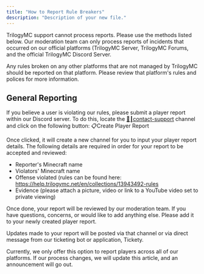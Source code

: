 ```yaml
---
title: "How to Report Rule Breakers"
description: "Description of your new file."
---
```


<Warning>
  TrilogyMC support cannot process reports. Please use the methods listed below. Our moderation team can only process reports of incidents that occurred on our official platforms (TrilogyMC Server, TrilogyMC Forums, and the official TrilogyMC Discord Server. 

   

  Any rules broken on any other platforms that are not managed by TrilogyMC should be reported on that platform. Please review that platform's rules and polices for more information.
</Warning>

## General Reporting

If you believe a user is violating our rules, please submit a player report within our Discord server. To do this, locate the [📮┃contact-support](https://discord.com/channels/1380267943690109039/1380267944180711428) channel and click on the following button: 📋Create Player Report

Once clicked, it will create a new channel for you to input your player report details. The following details are required in order for your report to be accepted and reviewed:

- Reporter's Minecraft name
- Violators' Minecraft name
- Offense violated (rules can be found here: https://help.trilogymc.net/en/collections/13943492-rules
- Evidence (please attach a picture, video or link to a YouTube video set to private viewing)

Once done, your report will be reviewed by our moderation team. If you have questions, concerns, or would like to add anything else. Please add it to your newly created player report.

Updates made to your report will be posted via that channel or via direct message from our ticketing bot or application, Tickety.

<Note>
  Currently, we only offer this option to report players across all of our platforms. If our process changes, we will update this article, and an announcement will go out.
</Note>